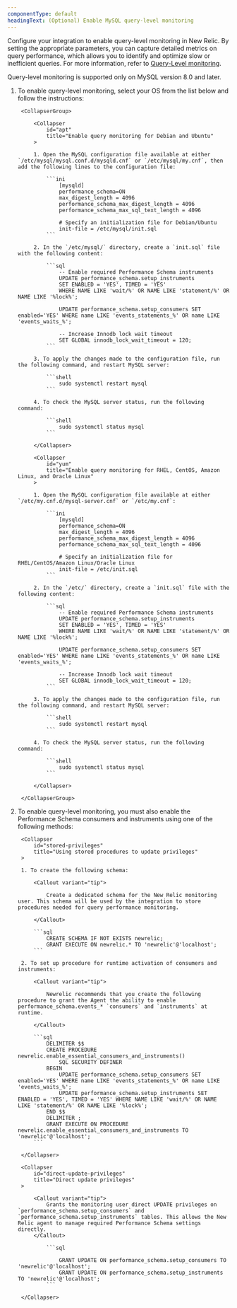 ```yaml
---
componentType: default
headingText: (Optional) Enable MySQL query-level monitoring
---
```


Configure your integration to enable query-level monitoring in New Relic. By setting the appropriate parameters, you can capture detailed metrics on query performance, which allows you to identify and optimize slow or inefficient queries. For more information, refer to [Query-Level monitoring](/docs/infrastructure/infrastructure-data/query-level-monitoring).


<Callout variant="important">
Query-level monitoring is supported only on MySQL version 8.0 and later.
</Callout>


1. To enable query-level monitoring, select your OS from the list below and follow the instructions:

        <CollapserGroup>

            <Collapser
                id="apt"
                title="Enable query monitoring for Debian and Ubuntu"
            >

            1. Open the MySQL configuration file available at either `/etc/mysql/mysql.conf.d/mysqld.cnf` or `/etc/mysql/my.cnf`, then add the following lines to the configuration file:

                ```ini
                    [mysqld]
                    performance_schema=ON
                    max_digest_length = 4096
                    performance_schema_max_digest_length = 4096
                    performance_schema_max_sql_text_length = 4096

                    # Specify an initialization file for Debian/Ubuntu
                    init-file = /etc/mysql/init.sql
                ```
            
            2. In the `/etc/mysql/` directory, create a `init.sql` file with the following content:

                ```sql
                    -- Enable required Performance Schema instruments
                    UPDATE performance_schema.setup_instruments
                    SET ENABLED = 'YES', TIMED = 'YES'
                    WHERE NAME LIKE 'wait/%' OR NAME LIKE 'statement/%' OR NAME LIKE '%lock%';

                    UPDATE performance_schema.setup_consumers SET enabled='YES' WHERE name LIKE 'events_statements_%' OR name LIKE 'events_waits_%';

                    -- Increase Innodb lock wait timeout
                    SET GLOBAL innodb_lock_wait_timeout = 120;
                ```

            3. To apply the changes made to the configuration file, run the following command, and restart MySQL server:

                ```shell
                    sudo systemctl restart mysql
                ```

            4. To check the MySQL server status, run the following command:

                ```shell
                    sudo systemctl status mysql
                ```

            </Collapser>

            <Collapser
                id="yum"
                title="Enable query monitoring for RHEL, CentOS, Amazon Linux, and Oracle Linux"
            >

            1. Open the MySQL configuration file available at either `/etc/my.cnf.d/mysql-server.cnf` or `/etc/my.cnf`:

                ```ini
                    [mysqld]
                    performance_schema=ON
                    max_digest_length = 4096
                    performance_schema_max_digest_length = 4096
                    performance_schema_max_sql_text_length = 4096

                    # Specify an initialization file for RHEL/CentOS/Amazon Linux/Oracle Linux 
                    init-file = /etc/init.sql
                ```

            2. In the `/etc/` directory, create a `init.sql` file with the following content: 

                ```sql
                    -- Enable required Performance Schema instruments
                    UPDATE performance_schema.setup_instruments
                    SET ENABLED = 'YES', TIMED = 'YES'
                    WHERE NAME LIKE 'wait/%' OR NAME LIKE 'statement/%' OR NAME LIKE '%lock%';

                    UPDATE performance_schema.setup_consumers SET enabled='YES' WHERE name LIKE 'events_statements_%' OR name LIKE 'events_waits_%';

                    -- Increase Innodb lock wait timeout
                    SET GLOBAL innodb_lock_wait_timeout = 120;
                ```
            
            3. To apply the changes made to the configuration file, run the following command, and restart MySQL server:

                ```shell
                    sudo systemctl restart mysql
                ```

            4. To check the MySQL server status, run the following command:

                ```shell
                    sudo systemctl status mysql
                ```

            </Collapser>

        </CollapserGroup>

2. To enable query-level monitoring, you must also enable the Performance Schema consumers and instruments using one of the following methods:

    <CollapserGroup>

        <Collapser
            id="stored-privileges"
            title="Using stored procedures to update privileges"
        >

        1. To create the following schema:

            <Callout variant="tip">

                Create a dedicated schema for the New Relic monitoring user. This schema will be used by the integration to store procedures needed for query performance monitoring.

            </Callout>

            ```sql
                CREATE SCHEMA IF NOT EXISTS newrelic;
                GRANT EXECUTE ON newrelic.* TO 'newrelic'@'localhost';
            ```
        
        2. To set up procedure for runtime activation of consumers and instruments:
        
            <Callout variant="tip">
            
                Newrelic recommends that you create the following procedure to grant the Agent the ability to enable performance_schema.events_* `consumers` and `instruments` at runtime.

            </Callout>

            ```sql
                DELIMITER $$
                CREATE PROCEDURE newrelic.enable_essential_consumers_and_instruments()
                    SQL SECURITY DEFINER
                BEGIN
                    UPDATE performance_schema.setup_consumers SET enabled='YES' WHERE name LIKE 'events_statements_%' OR name LIKE 'events_waits_%';
                    UPDATE performance_schema.setup_instruments SET ENABLED = 'YES', TIMED = 'YES' WHERE NAME LIKE 'wait/%' OR NAME LIKE 'statement/%' OR NAME LIKE '%lock%';
                END $$
                DELIMITER ;
                GRANT EXECUTE ON PROCEDURE newrelic.enable_essential_consumers_and_instruments TO 'newrelic'@'localhost';
            ```

        </Collapser>

        <Collapser
            id="direct-update-privileges"
            title="Direct update privileges"
        >

            <Callout variant="tip">
                Grants the monitoring user direct UPDATE privileges on `performance_schema.setup_consumers` and `performance_schema.setup_instruments` tables. This allows the New Relic agent to manage required Performance Schema settings directly.
            </Callout>

                ```sql

                    GRANT UPDATE ON performance_schema.setup_consumers TO 'newrelic'@'localhost';              
                    GRANT UPDATE ON performance_schema.setup_instruments TO 'newrelic'@'localhost';
                ```

        </Collapser>

    </CollapserGroup>